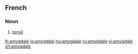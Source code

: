 ==French==

===Noun===
{{fr-noun|f}}

# {{anatomy|lang=fr}} [[tonsil]]

[[fr:amygdale]]
[[io:amygdale]]
[[hu:amygdale]]
[[ru:amygdale]]
[[vi:amygdale]]
[[zh:amygdale]]